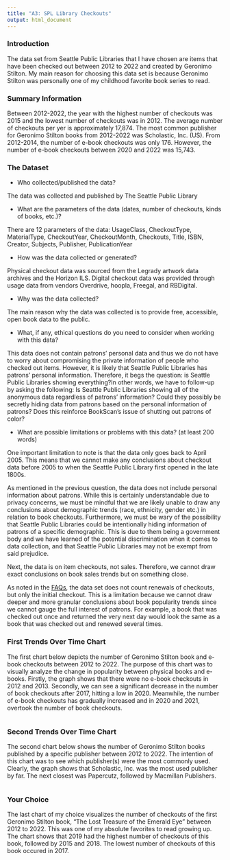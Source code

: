 ```yaml
---
title: "A3: SPL Library Checkouts"
output: html_document
---
```


### Introduction

The data set from Seattle Public Libraries that I have chosen are items that have been checked out between 2012 to 2022 and created by Geronimo Stilton. My main reason for choosing this data set is because Geronimo Stilton was personally one of my childhood favorite book series to read. 

### Summary Information

Between 2012-2022, the year with the highest number of checkouts was 2015 and the lowest number of checkouts was in 2012. The average number of checkouts per yer is approximately 17,874. The most common publisher for Geronimo Stilton books from 2012-2022 was Scholastic, Inc. (US). From 2012-2014, the number of e-book checkouts was only 176. However, the number of e-book checkouts between 2020 and 2022 was 15,743.

### The Dataset

- Who collected/published the data? 

The data was collected and published by The Seattle Public Library

- What are the parameters of the data (dates, number of checkouts, kinds of books, etc.)?

There are 12 parameters of the data: UsageClass, CheckoutType, MaterialType, CheckoutYear,	CheckoutMonth, Checkouts,	Title,	ISBN,	Creator,	Subjects,	Publisher,	PublicationYear

- How was the data collected or generated?

Physical checkout data was sourced from the Legrady artwork data archives and the Horizon ILS. Digital checkout data was provided through usage data from vendors Overdrive, hoopla, Freegal, and RBDigital.

- Why was the data collected?  

The main reason why the data was collected is to provide free, accessible, open book data to the public.

- What, if any, ethical questions do you need to consider when working with this data?

This data does not contain patrons' personal data and thus we do not have to worry about compromising the private information of people who checked out items. However, it is likely that Seattle Public Libraries has patrons' personal information. Therefore, it begs the question: is Seattle Public Libraries showing everything?In other words, we have to follow-up by asking the following: Is Seattle Public Libraries showing all of the anonymous data regardless of patrons' information? Could they possibly be secretly hiding data from patrons based on the personal information of patrons? Does this reinforce BookScan's issue of shutting out patrons of color?

- What are possible limitations or problems with this data?   (at least 200 words)

One important limitation to note is that the data only goes back to April 2005. This means that we cannot make any conclusions about checkout data before 2005 to when the Seattle Public Library first opened in the late 1800s. 

As mentioned in the previous question, the data does not include personal information about patrons. While this is certainly understandable due to privacy concerns, we must be mindful that we are likely unable to draw any conclusions about demographic trends (race, ethnicity, gender etc.) in relation to book checkouts. Furthermore, we must be wary of the possibility that Seattle Public Libraries could be intentionally hiding information of patrons of a specific demographic. This is due to them being a government body and we have learned of the potential discrimination when it comes to data collection, and that Seattle Public Libraries may not be exempt from said prejudice.

Next, the data is on item checkouts, not sales. Therefore, we cannot draw exact conclusions on book sales trends but on something close. 

As noted in the [FAQs](https://data.seattle.gov/api/views/tmmm-ytt6/files/d37b9edc-c56f-46e4-aaea-cb882230cf3a?download=true&filename=Checkouts%20by%20Title%20FAQs.pdf), the data set does not count renewals of checkouts, but only the initial checkout. This is a limitation because we cannot draw deeper and more granular conclusions about book popularity trends since we cannot gauge the full interest of patrons. For example, a book that was checked out once and returned the very next day would look the same as a book that was checked out and renewed several times.

### First Trends Over Time Chart

The first chart below depicts the number of Geronimo Stilton book and e-book checkouts between 2012 to 2022. The purpose of this chart was to visually analyze the change in popularity between physical books and e-books. Firstly, the graph shows that there were no e-book checkouts in 2012 and 2013. Secondly, we can see a significant decrease in the number of book checkouts after 2017, hitting a low in 2020. Meanwhile, the number of e-book checkouts has gradually increased and in 2020 and 2021, overtook the number of book checkouts.

```r
```

### Second Trends Over Time Chart

The second chart below shows the number of Geronimo Stilton books published by a specific publisher between 2012 to 2022. The intention of this chart was to see which publisher(s) were the most commonly used. Clearly, the graph shows that Scholastic, Inc. was the most used publisher by far. The next closest was Papercutz, followed by Macmillan Publishers.

```r
```

### Your Choice

The last chart of my choice visualizes the number of checkouts of the first Geronimo Stilton book, "The Lost Treasure of the Emerald Eye" between 2012 to 2022. This was one of my absolute favorites to read growing up. The chart shows that 2019 had the highest number of checkouts of this book, followed by 2015 and 2018. The lowest number of checkouts of this book occured in 2017.

```r
```


